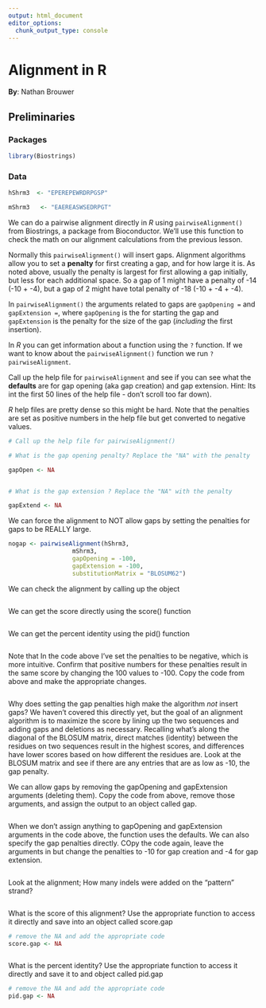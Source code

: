 ```yaml
---
output: html_document
editor_options: 
  chunk_output_type: console
---
```


# Alignment in R

**By**: Nathan Brouwer

## Preliminaries

### Packages

```r
library(Biostrings)
```

### Data

```r
hShrm3  <- "EPEREPEWRDRPGSP"

mShrm3   <- "EAEREASWSEDRPGT"
```



We can do a pairwise alignment directly in *R* using `pairwiseAlignment()` from Biostrings, a package from Bioconductor.  We'll use this function to check the math on our alignment calculations from the previous lesson.

Normally this `pairwiseAlignment()` will insert gaps.  Alignment algorithms allow you to set a **penalty** for first creating a gap, and for how large it is.  As noted above, usually the penalty is largest for first allowing a gap initially, but less for each additional space.  So a gap of 1 might have a penalty of -14 (-10 + -4), but a gap of 2 might have total penalty of -18 (-10 + -4 + -4).


In `pairwiseAlignment()` the arguments related to gaps are `gapOpening = ` and `gapExtension = `, where `gapOpening` is the for starting the gap and `gapExtension` is the penalty for the size of the gap (*including* the first insertion).
 
In *R* you can get information about a function using the `?` function.  If we want to know about the `pairwiseAlignment()` function we run `?pairwiseAlignment`.  

Call up the help file for `pairwiseAlignment` and see if you can see what the **defaults** are for gap opening (aka gap creation) and gap extension.  Hint: Its int the first 50 lines of the help file - don't scroll too far down).

*R* help files are pretty dense so this might be hard.  Note that the penalties are set as positive numbers in the help file but get converted to negative values.

```r
# Call up the help file for pairwiseAlignment()

# What is the gap opening penalty? Replace the "NA" with the penalty

gapOpen <- NA


# What is the gap extension ? Replace the "NA" with the penalty

gapExtend <- NA

```



We can force the alignment to NOT allow gaps by setting the penalties for gaps to be REALLY large. 

```r
nogap <- pairwiseAlignment(hShrm3,
                  mShrm3,
                  gapOpening = -100,
                  gapExtension = -100,
                  substitutionMatrix = "BLOSUM62")


```

We can check the alignment by calling up the object
```r


```


We can get the score directly using the score() function

```r



```


We can get the percent identity using the pid() function

```r



```



Note that In the code above I've set the penalties to be negative, which is more intuitive.  Confirm that positive numbers for these penalties result in the same score by changing the 100 values to -100.  Copy the code from above and make the appropriate changes.

```r



```




Why does setting the gap penalties high make the algorithm *not* insert gaps?  We haven't covered this directly yet, but the goal of an alignment algorithm is to maximize the score by lining up the two sequences and adding gaps and deletions as necessary.  Recalling what's along the diagonal of the BLOSUM matrix, direct matches (identity) between the residues on two sequences result in the highest scores, and differences have lower scores based on how different the residues are.  Look at the BLOSUM matrix and see if there are any entries that are as low as -10, the gap penalty.



We can allow gaps by removing the gapOpening and gapExtension arguments (deleting them).  Copy the code from above, remove those arguments, and assign the output to an object called gap.  
```r



```

When we don't assign anything to  gapOpening and gapExtension arguments in the code above, the function uses the defaults. We can also specify the gap penalties directly.  COpy the code again, leave the arguments in but change the penalties to -10 for gap creation and -4 for gap extension.


```r



```



Look at the alignment; How many indels were added on the "pattern" strand?
```r


```


What is the score of this alignment?  Use the appropriate function to access it directly and save into an object called score.gap
```r


# remove the NA and add the appropriate code 
score.gap <- NA



```



What is the percent identity? Use the appropriate function to access it directly and save it to and object called pid.gap

```r
# remove the NA and add the appropriate code 
pid.gap <- NA


```

